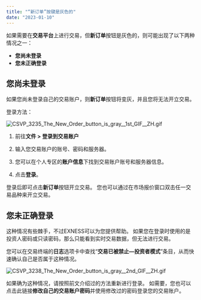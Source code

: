 ```yaml
---
title: "“新订单”按键是灰色的"
date: "2023-01-10"
---
```


<Ads></Ads> 

如果需要在**交易平台**上进行交易，但**新订单**按钮是灰色的，则可能出现了以下两种情况之一：

- **您尚未登录**
- **您未正确登录**

## 您尚未登录

如果您尚未登录自己的交易账户，则**新订单**按钮将变灰，并且您将无法开立交易。

登录方法：

![CSVP_3235_The_New_Order_button_is_gray__1st_GIF__ZH.gif](https://testingcf.jsdelivr.net/gh/jarlin8/OSS@main/exhelp/CSVP_3235_The_New_Order_button_is_gray__1st_GIF__ZH.gif)

1. 前往**文件 > 登录到交易账户**
2. 输入您交易账户的账号、密码和服务器。

1. 您可以在个人专区的**账户信息**下找到交易账户账号和服务器信息。

4. 点击**登录**。

登录后即可点击**新订单**按钮开立交易。 您也可以通过在市场报价窗口双击任一交易品种来开立交易。

## 您未正确登录

这种情况有些棘手，不过EXNESS可以为您提供帮助。 如果您在登录时使用的是投资人密码或只读密码，那么只能看到实时交易数据，但无法进行交易。

您可以在交易终端的**日志**选项卡中查找“**交易已被禁止—投资者模式**”条目，从而快速确认自己是否属于这种情况。

![CSVP_3238_The_New_Order_button_is_gray__2nd_GIF__ZH.gif](https://testingcf.jsdelivr.net/gh/jarlin8/OSS@main/exhelp/CSVP_3238_The_New_Order_button_is_gray__2nd_GIF__ZH.gif)

如果确为这种情况，请按照前文介绍过的方法重新进行登录。 如需要，您也可以点击此链接**修改自己的交易账户密码**并使用修改过的密码登录您的交易账户。

